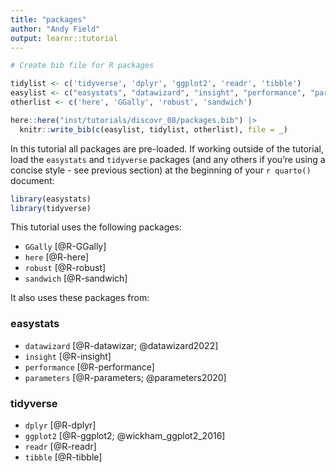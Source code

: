```yaml
---
title: "packages"
author: "Andy Field"
output: learnr::tutorial
---
```



```r
# Create bib file for R packages

tidylist <- c('tidyverse', 'dplyr', 'ggplot2', 'readr', 'tibble')
easylist <- c("easystats", "datawizard", "insight", "performance", "parameters")
otherlist <- c('here', 'GGally', 'robust', 'sandwich')

here::here("inst/tutorials/discovr_08/packages.bib") |>
  knitr::write_bib(c(easylist, tidylist, otherlist), file = _)
```

In this tutorial all packages are pre-loaded. If working outside of the tutorial, load the `easystats` and `tidyverse` packages (and any others if you're using a concise style - see previous section) at the beginning of your `r quarto()` document:

```r
library(easystats)
library(tidyverse)
```

This tutorial uses the following packages:

- `GGally` [@R-GGally]
- `here` [@R-here]
- `robust` [@R-robust]
- `sandwich` [@R-sandwich]

It also uses these packages from:

### easystats

- `datawizard` [@R-datawizar; @datawizard2022]
- `insight` [@R-insight]
- `performance` [@R-performance]
- `parameters` [@R-parameters; @parameters2020]
 
### tidyverse 
 
- `dplyr` [@R-dplyr]
- `ggplot2` [@R-ggplot2; @wickham_ggplot2_2016]
- `readr` [@R-readr]
- `tibble` [@R-tibble]
